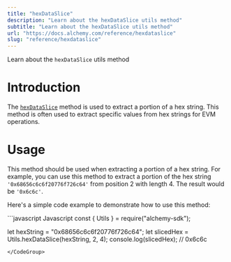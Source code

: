 ```yaml
---
title: "hexDataSlice"
description: "Learn about the hexDataSlice utils method"
subtitle: "Learn about the hexDataSlice utils method"
url: "https://docs.alchemy.com/reference/hexdataslice"
slug: "reference/hexdataslice"
---
```


Learn about the `hexDataSlice` utils method

# Introduction

The [`hexDataSlice`](https://docs.ethers.org/v5/api/utils/bytes/#utils-hexDataSlice) method is used to extract a portion of a hex string. This method is often used to extract specific values from hex strings for EVM operations.

# Usage

This method should be used when extracting a portion of a hex string. For example, you can use this method to extract a portion of the hex string `'0x68656c6c6f20776f726c64'` from position 2 with length 4. The result would be `'0x6c6c'`.

Here's a simple code example to demonstrate how to use this method:

<CodeGroup>
  ```javascript Javascript
  const { Utils } = require("alchemy-sdk");

  let hexString = "0x68656c6c6f20776f726c64";
  let slicedHex = Utils.hexDataSlice(hexString, 2, 4); 
  console.log(slicedHex); // 0x6c6c
  ```
</CodeGroup>
